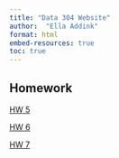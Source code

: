 ```yaml
---
title: "Data 304 Website"
author:  "Ella Addink"
format: html
embed-resources: true
toc: true
---
```


## Homework

[HW 5](Homework/hw_5.html)

[HW 6](Homework/hw_6.html)

[HW 7](Homework/hw_7.html)